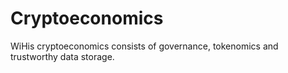 # Cryptoeconomics

WiHis cryptoeconomics consists of governance, tokenomics and trustworthy data storage.
